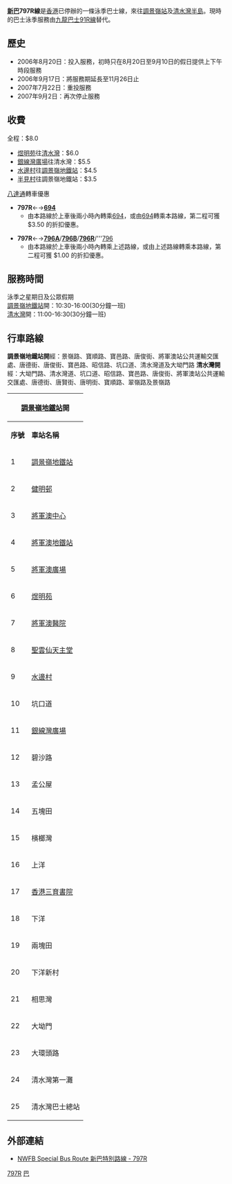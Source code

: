 {{Infobox Bus Route
| image=VA46 NWFB 797R.jpg
| number=新巴797R線
| operator=[[新巴|新巴]]
| garage=
| length=9.6公里
| time=35分鐘
| start=[[調景嶺站|調景嶺站]]
| via=[[將軍澳隧道|將軍澳隧道]]<br />[[坑口_(香港)|坑口]]<br />[[孟公屋|孟公屋]]<br />[[三育中學|三育中學]]<br />[[大坳門|大坳門]]
| end=[[清水灣半島|清水灣半島]]
| level=泳季假日：1030-1600
| level1=泳季假日：1100-1630
| frequency=30分鐘一班
| Other_route=無
| vehicle=20XX 
| Fare=$8.00
| Section_Fare1=[[昭信路|昭信路]]：$6.00<BR>[[清水灣道|清水灣道]]：$5.50  
| Section_Fare2=[[水邊村|水邊村]]：$4.50<BR>[[半見村|半見村]]：$3.50 
| bgcolor=orange
| fontcolor=green
| compete= 專線小巴
}}

'''[[新巴|新巴]]797R線'''是[[香港|香港]]已停辦的一條泳季巴士線，來往[[調景嶺站|調景嶺站]]及[[清水灣半島|清水灣半島]]。現時的巴士泳季服務由[[九龍巴士91R線|九龍巴士91R線]]替代。

==歷史==
*2006年8月20日：投入服務，初時只在8月20日至9月10日的假日提供上下午時段服務
*2006年9月17日：將服務期延長至11月26日止
*2007年7月22日：重投服務
*2007年9月2日：再次停止服務

==收費==
全程：$8.0
*[[煜明苑|煜明苑]]往[[清水灣|清水灣]]：$6.0
*[[銀線灣廣場|銀線灣廣場]]往清水灣：$5.5
*[[水邊村|水邊村]]往[[調景嶺地鐵站|調景嶺地鐵站]]：$4.5
*[[半見村|半見村]]往調景嶺地鐵站：$3.5

;[[八達通|八達通]]轉車優惠
*'''797R'''←→'''[[過海隧道巴士694線|694]]'''
**由本路線於上車後兩小時內轉乘[[過海隧道巴士694線|694]]，或由[[過海隧道巴士694線|694]]轉乘本路線，第二程可獲 $3.50 的折扣優惠。  

*'''797R'''←→'''[[新巴796A線|796A]]'''/'''[[新巴796B線|796B]]'''/'''[[新巴796R線|796R]]'''/'''[[新巴796線|796]]
**由本路線於上車後兩小時內轉乘上述路線，或由上述路線轉乘本路線，第二程可獲 $1.00 的折扣優惠。

==服務時間==
;泳季之星期日及公眾假期
;[[調景嶺地鐵站|調景嶺地鐵站]]開：10:30-16:00(30分鐘一班)
;[[清水灣|清水灣]]開：11:00-16:30(30分鐘一班)
==行車路線==
'''調景嶺地鐵站開'''經：景嶺路、寶順路、寶邑路、唐俊街、將軍澳站公共運輸交匯處、唐德街、唐俊街、寶邑路、昭信路、坑口道、清水灣道及大坳門路
'''清水灣開'''經：大坳門路、清水灣道、坑口道、昭信路、寶邑路、唐俊街、將軍澳站公共運輸交匯處、唐德街、唐賢街、唐明街、寶順路、翠嶺路及景嶺路
{|class="wikitable" style="text-align: center"
!colspan=3|[[調景嶺地鐵站|調景嶺地鐵站]]開!!colspan=3|[[清水灣|清水灣]]開
|-
!'''序號'''!!'''車站名稱'''!!'''位置'''!!'''序號'''!!'''車站名稱'''!!'''位置'''
|- 
|1||[[調景嶺地鐵站|調景嶺地鐵站]]||[[調景嶺站公共交通交匯處|調景嶺站公共交通交匯處]]||1||[[清水灣|清水灣]]||[[清水灣巴士總站|清水灣巴士總站]]
|-
|2||[[健明邨|健明邨]]||{{tsl|zh-yue|景嶺路|景嶺路}}||2||[[清水灣第一灘|清水灣第一灘]]||rowspan=2|[[大坳門路|大坳門路]]
|-
|3||[[將軍澳中心|將軍澳中心]]||[[寶邑路|寶邑路]]||3||大環頭路
|-
|4||[[將軍澳地鐵站|將軍澳地鐵站]]||[[將軍澳站公共交通交匯處|將軍澳站公共交通交匯處]]||4||[[相思灣|相思灣]]||rowspan=10|[[清水灣道|清水灣道]]
|-
|5||[[將軍澳廣場|將軍澳廣場]]||寶邑路||5||[[兩塊田|兩塊田]]
|-
|6||[[煜明苑|煜明苑]]||{{tsl|zh-yue|昭信路}}||6||下洋
|-
|7||[[將軍澳醫院|將軍澳醫院]]||rowspan=3|[[坑口道|坑口道]]||7||[[上洋山|上洋]]
|-
|8||[[聖雲仙天主堂|聖雲仙天主堂]]||8||[[檳榔灣|檳榔灣]]
|-
|9||[[水邊村（西貢區)|水邊村]]||9||[[五塊田|五塊田]]
|-
|10||坑口道||rowspan=13|[[清水灣道|清水灣道]]||10||[[孟公屋|孟公屋]]
|-
|11||[[銀線灣廣場|銀線灣廣場]]||11||[[銀線灣|碧沙路]]
|-
|12||碧沙路||12||銀線灣廣場
|-
|13||孟公屋||13||坑口道
|-
|14||五塊田||14||水邊村||rowspan=2|坑口道
|-
|15||檳榔灣||15||半見村
|-
|16||上洋||16||煜明苑||昭信路
|-
|17||[[香港三育書院|香港三育書院]]||17||[[寶盈花園|寶盈花園]]||寶邑路
|-
|18||下洋||18||將軍澳地鐵站||將軍澳站公共交通交匯處
|-
|19||兩塊田||19||[[將軍澳天主教小學|將軍澳天主教小學]]||{{tsl|zh-yue|唐賢街}}
|-
|20||下洋新村||20||景嶺路||[[翠嶺路|翠嶺路]]
|-
|21||相思灣||21||調景嶺地鐵站||調景嶺站公共交通交匯處
|-
|22||大坳門
|-
|23||大環頭路||rowspan=2|大坳門路
|-
|24||清水灣第一灘
|-
|25||colspan=2|清水灣巴士總站 
|}

==外部連結==
*[http://www.681busterminal.com/797r.html NWFB Special Bus Route 新巴特別路線 - 797R] {{Wayback|url=http://www.681busterminal.com/797r.html |date=20160305094142 }}

{{新巴將軍澳九龍專線}}
[[Category:已取消新世界第一巴士路線|797R]]
[[Category:2007年香港廢除|巴]]